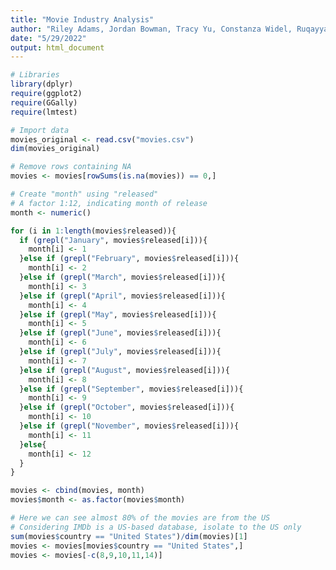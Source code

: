 ---
title: "Movie Industry Analysis"
author: "Riley Adams, Jordan Bowman, Tracy Yu, Constanza Widel, Ruqayyah Siddique"
date: "5/29/2022"
output: html_document
---
```{r}
# Libraries
library(dplyr)
require(ggplot2)
require(GGally)
require(lmtest)
```


```{r}
# Import data
movies_original <- read.csv("movies.csv")
dim(movies_original)
```

```{r}
# Remove rows containing NA
movies <- movies[rowSums(is.na(movies)) == 0,]
```

```{r}
# Create "month" using "released"
# A factor 1:12, indicating month of release
month <- numeric()

for (i in 1:length(movies$released)){
  if (grepl("January", movies$released[i])){
    month[i] <- 1
  }else if (grepl("February", movies$released[i])){
    month[i] <- 2
  }else if (grepl("March", movies$released[i])){
    month[i] <- 3
  }else if (grepl("April", movies$released[i])){
    month[i] <- 4
  }else if (grepl("May", movies$released[i])){
    month[i] <- 5
  }else if (grepl("June", movies$released[i])){
    month[i] <- 6
  }else if (grepl("July", movies$released[i])){
    month[i] <- 7
  }else if (grepl("August", movies$released[i])){
    month[i] <- 8
  }else if (grepl("September", movies$released[i])){
    month[i] <- 9
  }else if (grepl("October", movies$released[i])){
    month[i] <- 10
  }else if (grepl("November", movies$released[i])){
    month[i] <- 11
  }else{
    month[i] <- 12
  }
}

movies <- cbind(movies, month)
movies$month <- as.factor(movies$month)
```

```{r}
# Here we can see almost 80% of the movies are from the US
# Considering IMDb is a US-based database, isolate to the US only
sum(movies$country == "United States")/dim(movies)[1]
movies <- movies[movies$country == "United States",]
movies <- movies[-c(8,9,10,11,14)]
```

```{r}

```


















